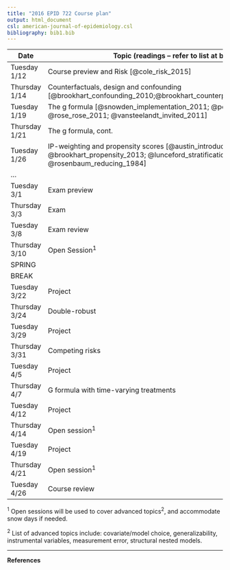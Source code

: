 ```yaml
---
title: "2016 EPID 722 Course plan"
output: html_document
csl: american-journal-of-epidemiology.csl
bibliography: bib1.bib
---
```



| Date          | Topic (readings -- refer to list at bottom of page)                    | Professor                  | 
|---------------|-------------------------------------|-------------------|
| Tuesday 1/12  | Course preview and Risk [@cole_risk_2015]         | Brookhart/Cole    |
| Thursday 1/14 | Counterfactuals, design and confounding [@brookhart_confounding_2010;@brookhart_counterpoint:_2015;@ray_evaluating_2003] | Brookhart         |
| Tuesday 1/19  | The g formula [@snowden_implementation_2011; @petersen_assessing_2006; @rose_rose_2011; @vansteelandt_invited_2011]    | Brookhart         |
| Thursday 1/21 | The g formula, cont. | Brookhart |
| Tuesday 1/26 | IP-weighting and propensity scores [@austin_introduction_2011; @brookhart_propensity_2013; @lunceford_stratification_2004; @rosenbaum_reducing_1984]  | Brookhart         |
|$\ldots$ | | |
| Tuesday 3/1   | Exam preview                       | Brookhart/Cole            |
| Thursday 3/3  | Exam                        |     |
| Tuesday 3/8   | Exam review                   | Brookhart/Cole         |
| Thursday 3/10 | Open Session<sup>1</sup>          | Brookhart/Cole    |
| SPRING        |                                     |                   |
| BREAK         |                                     |                   |
| Tuesday 3/22  | Project                             |                   |
| Thursday 3/24 | Double-robust                      | Jonsson-Funk               |
| Tuesday 3/29  | Project                             |                   |
| Thursday 3/31 | Competing risks                       | Edwards, Table 1 due  |
| Tuesday 4/5   | Project                             |                   |
| Thursday 4/7  | G formula with time-varying treatments                       | Keil, Table 2 due  |
| Tuesday 4/12  | Project                             |                   |
| Thursday 4/14 | Open session<sup>1</sup>                       | Westreich, Figure 1 due |
| Tuesday 4/19  | Project                             |                   |
| Thursday 4/21 | Open session<sup>1</sup>                       | TBN, Abstract due |
| Tuesday 4/26  | Course review                       |                   |



<!--
| Tuesday  1/26? | Simulation                       | Brookhart         |
| Thursday 1/28? | Bootstrap                           | Brookhart         |
| Tuesday 2/2?   | Maximum likelihood [@cole_maximum_2014]       | Cole              |
| Thursday 2/7?  | Bayesian inference [@cole_bayesian_2012]      | Cole              |
| Tuesday 2/9?   | Survival functions [@cole_survival_2010]         | Cole              |
| Thursday 2/11? | IP-weighted survival functions [@cole_adjusted_2004]  | Cole         |
| Tuesday 2/16?  | IP-weighted Cox models [@buchanan_worth_2014]                       | Cole              |
| Thursday 2/18? | Generalizability [@cole_generalizing_2010]             | Cole              |
| Tuesday 2/23?  | Missing data [@greenland_critical_1995]        | Cole              |
| Thursday 2/25? | Smoothing and splines | Brookhart              |
-->


<sup>1</sup> Open sessions will be used to cover advanced topics<sup>2</sup>, and accommodate snow days if needed.

<sup>2</sup> List of advanced topics include: covariate/model choice, generalizability, instrumental variables, measurement error, structural nested models.

---

**References**
